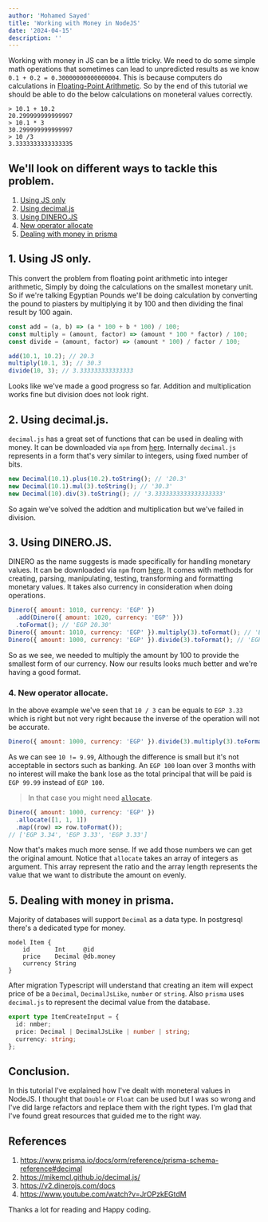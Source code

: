 ```yaml
---
author: 'Mohamed Sayed'
title: 'Working with Money in NodeJS'
date: '2024-04-15'
description: ''
---
```


Working with money in JS can be a little tricky. We need to do some simple math operations that sometimes can lead to unpredicted results as we know `0.1 + 0.2 = 0.30000000000000004`. This is because computers do calculations in [Floating-Point Arithmetic](https://0.30000000000000004.com/). So by the end of this tutorial we should be able to do the below calculations on moneteral values correctly.

```shell
> 10.1 + 10.2
20.299999999999997
> 10.1 * 3
30.299999999999997
> 10 /3
3.3333333333333335
```

## We'll look on different ways to tackle this problem.

1. [Using JS only](#1-using-js-only)
2. [Using decimal.js](#2-using-decimaljs)
3. [Using DINERO.JS](#3-using-dinerojs)
4. [New operator allocate](#4-new-operator-allocate)
5. [Dealing with money in prisma](#5-dealing-with-money-in-prisma)

## 1. Using JS only.

This convert the problem from floating point arithmetic into integer arithmetic, Simply by doing the calculations on the smallest monetary unit. So if we're talking Egyptian Pounds we'll be doing calculation by converting the pound to piasters by multiplying it by 100 and then dividing the final result by 100 again.

```js
const add = (a, b) => (a * 100 + b * 100) / 100;
const multiply = (amount, factor) => (amount * 100 * factor) / 100;
const divide = (amount, factor) => (amount * 100) / factor / 100;

add(10.1, 10.2); // 20.3
multiply(10.1, 3); // 30.3
divide(10, 3); // 3.333333333333333
```

Looks like we've made a good progress so far. Addition and multiplication works fine but division does not look right.

## 2. Using decimal.js.

`decimal.js` has a great set of functions that can be used in dealing with money. It can be downloaded via `npm` from [here](https://www.npmjs.com/package/decimal.js). Internally `decimal.js` represents in a form that's very similar to integers, using fixed number of bits.

```js
new Decimal(10.1).plus(10.2).toString(); // '20.3'
new Decimal(10.1).mul(3).toString(); // '30.3'
new Decimal(10).div(3).toString(); // '3.3333333333333333333'
```

So again we've solved the addtion and multiplication but we've failed in division.

## 3. Using DINERO.JS.

DINERO as the name suggests is made specifically for handling monetary values. It can be downloaded via `npm` from [here](https://v2.dinerojs.com/docs/getting-started/quick-start). It comes with methods for creating, parsing, manipulating, testing, transforming and formatting monetary values. It takes also currency in consideration when doing operations.

```js
Dinero({ amount: 1010, currency: 'EGP' })
  .add(Dinero({ amount: 1020, currency: 'EGP' }))
  .toFormat(); // 'EGP 20.30'
Dinero({ amount: 1010, currency: 'EGP' }).multiply(3).toFormat(); // 'EGP 30.30'
Dinero({ amount: 1000, currency: 'EGP' }).divide(3).toFormat(); // 'EGP 3.33'
```

So as we see, we needed to multiply the amount by 100 to provide the smallest form of our currency. Now our results looks much better and we're having a good format.

### 4. New operator allocate.

In the above example we've seen that `10 / 3` can be equals to `EGP 3.33` which is right but not very right because the inverse of the operation will not be accurate.

```js
Dinero({ amount: 1000, currency: 'EGP' }).divide(3).multiply(3).toFormat(); // 'EGP 9.99'
```

As we can see `10 != 9.99`, Although the difference is small but it's not acceptable in sectors such as banking. An `EGP 100` loan over 3 months with no interest will make the bank lose as the total principal that will be paid is `EGP 99.99` instead of `EGP 100`.

> In that case you might need [`allocate`](https://v2.dinerojs.com/docs/api/mutations/allocate).

```js
Dinero({ amount: 1000, currency: 'EGP' })
  .allocate([1, 1, 1])
  .map((row) => row.toFormat());
// ['EGP 3.34', 'EGP 3.33', 'EGP 3.33']
```

Now that's makes much more sense. If we add those numbers we can get the original amount. Notice that `allocate` takes an array of integers as argument. This array represent the ratio and the array length represents the value that we want to distribute the amount on evenly.

## 5. Dealing with money in prisma.

Majority of databases will support `Decimal` as a data type. In postgresql there's a dedicated type for money.

```prisma
model Item {
    id       Int     @id
    price    Decimal @db.money
    currency String
}
```

After migration Typescript will understand that creating an item will expect price of be a `Decimal`, `DecimalJsLike`, `number` or `string`. Also `prisma` uses `decimal.js` to represent the decimal value from the database.

```ts
export type ItemCreateInput = {
  id: nmber;
  price: Decimal | DecimalJsLike | number | string;
  currency: string;
};
```

## Conclusion.

In this tutorial I've explained how I've dealt with moneteral values in NodeJS. I thought that `Double` or `Float` can be used but I was so wrong and I've did large refactors and replace them with the right types. I'm glad that I've found great resources that guided me to the right way.

## References

1. https://www.prisma.io/docs/orm/reference/prisma-schema-reference#decimal
2. https://mikemcl.github.io/decimal.js/
3. https://v2.dinerojs.com/docs
4. https://www.youtube.com/watch?v=JrOPzkEGtdM

Thanks a lot for reading and Happy coding.
